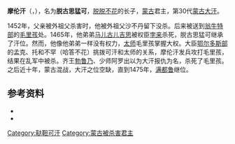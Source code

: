 '''摩伦汗'''（{{lang-mn|Молон хаан}}，{{bd|1437年||1466年|catIdx=M}}），名为'''脱古思猛可'''，[[脱脱不花|脱脱不花]]的长子，[[鞑靼_(蒙古)|蒙古]]君主，第30代[[蒙古大汗|蒙古大汗]]。

1452年，父亲被外祖父杀害时，他被外祖父沙不丹留下没杀。后来被送到[[翁牛特部|翁牛特部]]的[[毛里孩|毛里孩]]处。1465年，他弟弟[[马儿古儿吉思|马儿古儿吉思]]被权臣[[孛来|孛来]]杀死，脱古思猛可继承了汗位。然而，他像他弟弟一样没有权力，[[太师|太师]]毛里孩掌握大权。大臣[[鄂尔多斯部|鄂尔多斯部]]的孟克、托和不罕（哈答不花）挑拨可汗和太师的关系，摩伦汗发兵攻打毛里孩，结果在乱军中被杀。齐王[[孛羅乃|勃鲁乃]]、少师阿罗出以为大汗报仇为名，杀死了毛里孩。之后近十年，蒙古混战，大汗之位空缺，直到1475年，[[满都鲁|满都鲁]]继位。

== 参考资料 ==
* {{cite book|title=《[[草原帝国|草原帝国]]》|author=[[勒内·格鲁塞|勒内·格鲁塞]]|language= fr}}
* {{cite isbn|9787508718989|ref=harv|noedit}}

{{start box}}
{{s-before|[[马儿古儿吉思|马可古儿吉思]]}}
{{s-title|[[蒙古大汗|蒙古大汗]]|1465年－1466年}}
{{s-after|[[满都鲁|满都鲁]]}}
{{end box}}

{{蒙古大汗}}

{{蒙古小作品}}

[[Category:鞑靼可汗|Category:鞑靼可汗]]
[[Category:蒙古被杀害君主|Category:蒙古被杀害君主]]